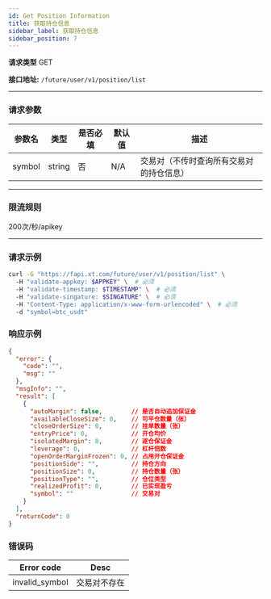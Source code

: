 ```yaml
---
id: Get Position Information
title: 获取持仓信息
sidebar_label: 获取持仓信息
sidebar_position: 7
---
```


**请求类型** GET

**接口地址:** `/future/user/v1/position/list`

---

### 请求参数

| 参数名  | 类型   | 是否必填 | 默认值 | 描述                                     |
| ------- | ------ | -------- | ------ | ---------------------------------------- |
| symbol  | string | 否       | N/A    | 交易对（不传时查询所有交易对的持仓信息） |

---

### 限流规则

200次/秒/apikey

---

### 请求示例

```bash title="Request"
curl -G "https://fapi.xt.com/future/user/v1/position/list" \ 
  -H "validate-appkey: $APPKEY" \  # 必须
  -H "validate-timestamp: $TIMESTAMP" \  # 必须
  -H "validate-singature: $SINGATURE" \  # 必须
  -H "Content-Type: application/x-www-form-urlencoded" \  # 必须
  -d "symbol=btc_usdt"
```

### 响应示例

```json title="Response"
{
  "error": {
    "code": "",
    "msg": ""
  },
  "msgInfo": "",
  "result": [
    {
      "autoMargin": false,        // 是否自动追加保证金
      "availableCloseSize": 0,    // 可平仓数量（张）
      "closeOrderSize": 0,        // 挂单数量（张）
      "entryPrice": 0,            // 开仓均价
      "isolatedMargin": 0,        // 逐仓保证金
      "leverage": 0,              // 杠杆倍数
      "openOrderMarginFrozen": 0, // 占用开仓保证金
      "positionSide": "",         // 持仓方向
      "positionSize": 0,          // 持仓数量（张）
      "positionType": "",         // 仓位类型
      "realizedProfit": 0,        // 已实现盈亏
      "symbol": ""                // 交易对
    }
  ],
  "returnCode": 0
}
```

### 错误码

| Error code | Desc |
|-------------|------|
| invalid_symbol | 交易对不存在 |
